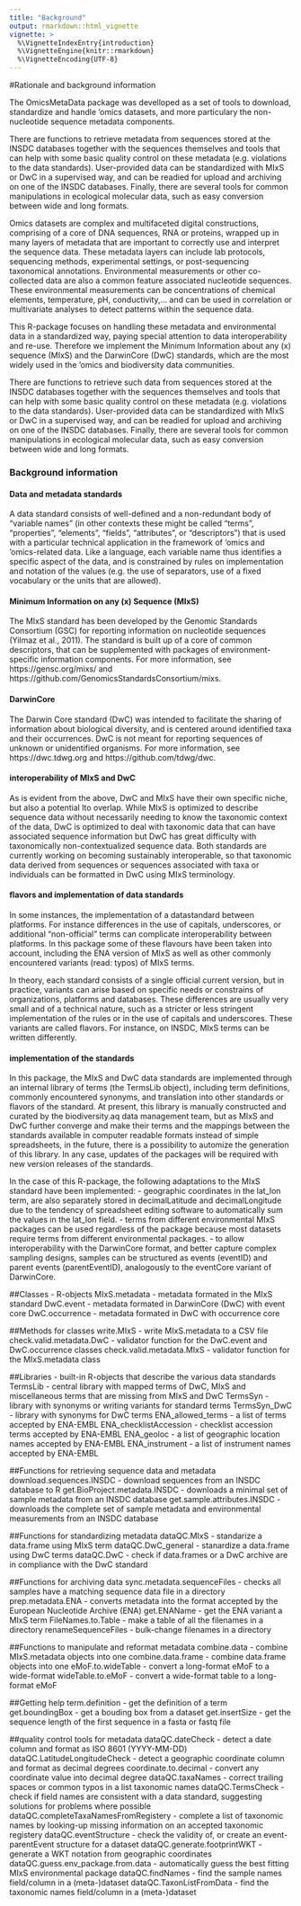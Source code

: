 ```yaml
---
title: "Background"
output: rmarkdown::html_vignette
vignette: >
  %\VignetteIndexEntry{introduction}
  %\VignetteEngine{knitr::rmarkdown}
  %\VignetteEncoding{UTF-8}
---
```


#Rationale and background information

The OmicsMetaData package was develloped as a set of tools to download, standardize and handle 'omics datasets, and more particulary the non-nucleotide sequence metadata components. 

There are functions to retrieve metadata from sequences stored at the INSDC databases together with the sequences themselves and tools that can help with some basic quality control on these metadata (e.g. violations to the data standards). User-provided data can be standardized with MIxS or DwC in a supervised way, and can be readied for upload and archiving on one of the INSDC databases. Finally, there are several tools for common manipulations in ecological molecular data, such as easy conversion between wide and long formats.




Omics datasets are complex and multifaceted digital constructions, comprising of a core of DNA sequences, RNA or proteins, wrapped up in many layers of metadata that are important to correctly use and interpret the sequence data. These metadata layers can include lab protocols, sequencing methods, experimental settings, or post-sequencing taxonomical annotations. Environmental measurements or other co-collected data are also a common feature associated nucleotide sequences. These environmental measurements can be concentrations of chemical elements, temperature, pH, conductivity,... and can be used in correlation or multivariate analyses to detect patterns within the sequence data.

This R-package focuses on handling these metadata and environmental data in a standardized way, paying special attention to data interoperability and re-use. Therefore we implement the Minimum Information about any (x) sequence (MIxS) and the DarwinCore (DwC) standards, which are the most widely used in the 'omics and biodiversity data communities. 

There are functions to retrieve such data from sequences stored at the INSDC databases together with the sequences themselves and tools that can help with some basic quality control on these metadata (e.g. violations to the data standards). User-provided data can be standardized with MIxS or DwC in a supervised way, and can be readied for upload and archiving on one of the INSDC databases. Finally, there are several tools for common manipulations in ecological molecular data, such as easy conversion between wide and long formats.


### Background information
#### Data and metadata standards
A data standard consists of well-defined and a non-redundant body of "variable names" (in other contexts these might be called "terms", "properties", "elements", "fields", "attributes", or "descriptors") that is used with a particular technical application in the framework of 'omics and 'omics-related data. Like a language, each variable name thus identifies a specific aspect of the data, and is constrained by rules on implementation and notation of the values (e.g. the use of separators, use of a fixed vocabulary or the units that are allowed).

#### Minimum Information on any (x) Sequence (MIxS)
The MIxS standard has been developed by the Genomic Standards Consortium (GSC) for reporting information on nucleotide sequences (Yilmaz et al., 2011). The standard is built up of a core of common descriptors, that can be supplemented with packages of environment-specific information components. For more information, see https://gensc.org/mixs/ and https://github.com/GenomicsStandardsConsortium/mixs.

#### DarwinCore
The Darwin Core standard (DwC) was intended to facilitate the sharing of information about biological diversity, and is centered around identified taxa and their occurrences. DwC is not meant for reporting sequences of unknown or unidentified organisms. For more information, see https://dwc.tdwg.org and https://github.com/tdwg/dwc.

#### interoperability of MIxS and DwC
As is evident from the above, DwC and MIxS have their own specific niche, but also a potential lto overlap. While MIxS is optimized to describe sequence data without necessarily needing to know the taxonomic context of the data, DwC is optimized to deal with taxonomic data that can have associated sequence information but DwC has great difficulty with taxonomically non-contextualized sequence data. Both standards are currently working on becoming sustainably interoperable, so that taxonomic data derived from sequences or sequences associated with taxa or individuals can be formatted in DwC using MIxS terminology.

#### flavors and implementation of data standards
In some instances, the implementation of a datastandard between platforms. For instance differences in the use of capitals, underscores, or additional "non-official" terms can complicate interoperability between platforms. In this package some of these flavours have been taken into account, including the ENA version of MIxS as well as other commonly encountered variants (read: typos) of MIxS terms.

In theory, each standard consists of a single official current version, but in practice, variants can arise based on specific needs or constrains of organizations, platforms and databases. These differences are usually very small and of a technical nature, such as a stricter or less stringent implementation of the rules or in the use of capitals and underscores. These variants are called flavors. For instance, on INSDC, MIxS terms can be written differently.

#### implementation of the standards
In this package, the MIxS and DwC data standards are implemented through an internal library of terms (the TermsLib object), including term definitions, commonly encountered synonyms, and translation into other standards or flavors of the standard. At present, this library is manually constructed and curated by the biodiversity.aq data management team, but as MIxS and DwC further converge and make their terms and the mappings between the standards available in computer readable formats instead of simple spreadsheets, in the future, there is a possibility to automize the generation of this library. In any case, updates of the packages will be required with new version releases of the standards.

In the case of this R-package, the following adaptations to the MIxS standard have been implemented: 
- geographic coordinates in the lat_lon term, are also separately stored in decimalLatitude and decimalLongitude due to the tendency of spreadsheet editing software to automatically sum the values in the lat_lon field. 
- terms from different environmental MIxS packages can be used regardless of the package because most datasets require terms from different environmental packages.
- to allow interoperability with the DarwinCore format, and better capture complex sampling designs, samples can be structured as events (eventID) and parent events (parentEventID), analogously to the eventCore variant of DarwinCore.


##Classes  -  R-objects
MIxS.metadata  -  metadata formated in the MIxS standard 
DwC.event  -  metadata formated in DarwinCore (DwC) with event core 
DwC.occurrence  -  metadata formated in DwC with occurrence core

##Methods for classes
write.MIxS  -  write MIxS.metadata to a CSV file 
check.valid.metadata.DwC  -  validator function for the DwC.event and DwC.occurrence classes check.valid.metadata.MIxS  -  validator function for the MIxS.metadata class

##Libraries  -  built-in R-objects that describe the various data standards
TermsLib  -  central library with mapped terms of DwC, MIxS and miscellaneous terms that are missing from MIxS and DwC
TermsSyn  -  library with synonyms or writing variants for standard terms 
TermsSyn_DwC  -  library with synonyms for DwC terms 
ENA_allowed_terms  -  a list of terms accepted by ENA-EMBL 
ENA_checklistAccession  -   checklist accession terms accepted by ENA-EMBL 
ENA_geoloc  -  a list of geographic location names accepted by ENA-EMBL 
ENA_instrument  -  a list of instrument names accepted by ENA-EMBL

##Functions for retrieving sequence data and metadata
download.sequences.INSDC  -  download sequences from an INSDC database to R
get.BioProject.metadata.INSDC  -  downloads a minimal set of sample metadata from an INSDC database
get.sample.attributes.INSDC  -  downloads the complete set of sample metadata and environmental measurements from an INSDC database

##Functions for standardizing metadata
dataQC.MIxS  -  standarize a data.frame using MIxS term
dataQC.DwC_general  -  stanardize a data.frame using DwC terms
dataQC.DwC  -  check if data.frames or a DwC archive are in compliance with the DwC standard

##Functions for archiving data
sync.metadata.sequenceFiles  -  checks all samples have a matching sequence data file in a directory
prep.metadata.ENA  -  converts metadata into the format accepted by the European Nucleotide Archive (ENA) 
get.ENAName  -  get the ENA variant a MIxS term
FileNames.to.Table  -  make a table of all the filenames in a directory
renameSequenceFiles  -  bulk-change filenames in a directory

##Functions to manipulate and reformat metadata
combine.data  -  combine MIxS.metadata objects into one
combine.data.frame  -  combine data.frame objects into one
eMoF.to.wideTable  -  convert a long-format eMoF to a wide-format
wideTable.to.eMoF  -  convert a wide-format table to a long-format eMoF

##Getting help
term.definition  -  get the definition of a term
get.boundingBox  -  get a bouding box from a dataset
get.insertSize  -  get the sequence length of the first sequence in a fasta or fastq file

##quality control tools for metadata
dataQC.dateCheck  -  detect a date column and format as ISO 8601 (YYYY-MM-DD)
dataQC.LatitudeLongitudeCheck  -  detect a geographic coordinate column and format as decimal degrees
coordinate.to.decimal  -  convert any coordinate value into decimal degree
dataQC.taxaNames  -  correct trailing spaces or common typos in a list taxonomic names
dataQC.TermsCheck  -  check if field names are consistent with a data standard, suggesting solutions for problems where possible
dataQC.completeTaxaNamesFromRegistery  -  complete a list of taxonomic names by looking-up missing information on an accepted taxonomic registery
dataQC.eventStructure  -  check the validity of, or create an event-parentEvent structure for a dataset
dataQC.generate.footprintWKT  -  generate a WKT notation from geographic coordinates
dataQC.guess.env_package.from.data  -  automatically guess the best fitting MIxS environmental package
dataQC.findNames  -  find the sample names field/column in a (meta-)dataset
dataQC.TaxonListFromData  -  find the taxonomic names field/column in a (meta-)dataset















